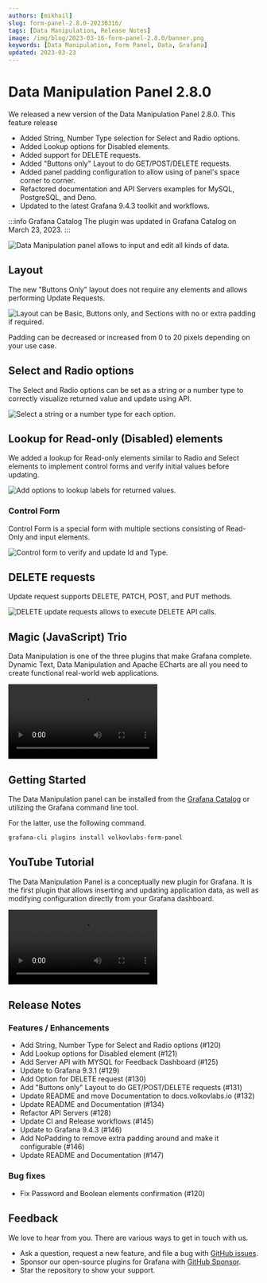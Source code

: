 ```yaml
---
authors: [mikhail]
slug: form-panel-2.8.0-20230316/
tags: [Data Manipulation, Release Notes]
image: /img/blog/2023-03-16-form-panel-2.8.0/banner.png
keywords: [Data Manipulation, Form Panel, Data, Grafana]
updated: 2023-03-23
---
```



# Data Manipulation Panel 2.8.0

We released a new version of the Data Manipulation Panel 2.8.0. This feature release

- Added String, Number Type selection for Select and Radio options.
- Added Lookup options for Disabled elements.
- Added support for DELETE requests.
- Added "Buttons only" Layout to do GET/POST/DELETE requests.
- Added panel padding configuration to allow using of panel's space corner to corner.
- Refactored documentation and API Servers examples for MySQL, PostgreSQL, and Deno.
- Updated to the latest Grafana 9.4.3 toolkit and workflows.

:::info Grafana Catalog
The plugin was updated in Grafana Catalog on March 23, 2023.
:::

<Image
  title="Data Manipulation panel allows to input and edit all kinds of data."
  src="/img/blog/2023-03-16-form-panel-2.8.0/panel.png"
  lazy={false}
/>

## Layout

The new "Buttons Only" layout does not require any elements and allows performing Update Requests.

<Image
  title="Layout can be Basic, Buttons only, and Sections with no or extra padding if required."
  src="/img/blog/2023-03-16-form-panel-2.8.0/layout.png"
/>

Padding can be decreased or increased from 0 to 20 pixels depending on your use case.

## Select and Radio options

The Select and Radio options can be set as a string or a number type to correctly visualize returned value and update using API.

<Image
  title="Select a string or a number type for each option."
  src="/img/blog/2023-03-16-form-panel-2.8.0/options.png"
/>

## Lookup for Read-only (Disabled) elements

We added a lookup for Read-only elements similar to Radio and Select elements to implement control forms and verify initial values before updating.

<Image
  title="Add options to lookup labels for returned values."
  src="/img/blog/2023-03-16-form-panel-2.8.0/readonly.png"
/>

### Control Form

Control Form is a special form with multiple sections consisting of Read-Only and input elements.

<Image
  title="Control form to verify and update Id and Type."
  src="/img/blog/2023-03-16-form-panel-2.8.0/control.png"
/>

## DELETE requests

Update request supports DELETE, PATCH, POST, and PUT methods.

<Image
  title="DELETE update requests allows to execute DELETE API calls."
  src="/img/blog/2023-03-16-form-panel-2.8.0/update.png"
/>

## Magic (JavaScript) Trio

Data Manipulation is one of the three plugins that make Grafana complete. Dynamic Text, Data Manipulation and Apache ECharts are all you need to create functional real-world web applications.

<Video
  src="https://www.youtube.com/embed/wPr4gZYzUVA"
  title="Dynamic Text, Data Manipulation and Apache ECharts plugins."
/>

## Getting Started

The Data Manipulation panel can be installed from the [Grafana Catalog](https://grafana.com/grafana/plugins/volkovlabs-form-panel/) or utilizing the Grafana command line tool.

For the latter, use the following command.

```bash
grafana-cli plugins install volkovlabs-form-panel
```

## YouTube Tutorial

The Data Manipulation Panel is a conceptually new plugin for Grafana. It is the first plugin that allows inserting and updating application data, as well as modifying configuration directly from your Grafana dashboard.

<Video
  src="https://www.youtube.com/embed/DXALVG8GijM"
  title="Manual data entering and User input into Dashboard."
/>

## Release Notes

### Features / Enhancements

- Add String, Number Type for Select and Radio options (#120)
- Add Lookup options for Disabled element (#121)
- Add Server API with MYSQL for Feedback Dashboard (#125)
- Update to Grafana 9.3.1 (#129)
- Add Option for DELETE request (#130)
- Add "Buttons only" Layout to do GET/POST/DELETE requests (#131)
- Update README and move Documentation to docs.volkovlabs.io (#132)
- Update README and Documentation (#134)
- Refactor API Servers (#128)
- Update CI and Release workflows (#145)
- Update to Grafana 9.4.3 (#146)
- Add NoPadding to remove extra padding around and make it configurable (#146)
- Update README and Documentation (#147)

### Bug fixes

- Fix Password and Boolean elements confirmation (#120)

## Feedback

We love to hear from you. There are various ways to get in touch with us.

- Ask a question, request a new feature, and file a bug with [GitHub issues](https://github.com/volkovlabs/volkovlabs-form-panel/issues/new/choose).
- Sponsor our open-source plugins for Grafana with [GitHub Sponsor](https://github.com/sponsors/VolkovLabs).
- Star the repository to show your support.

